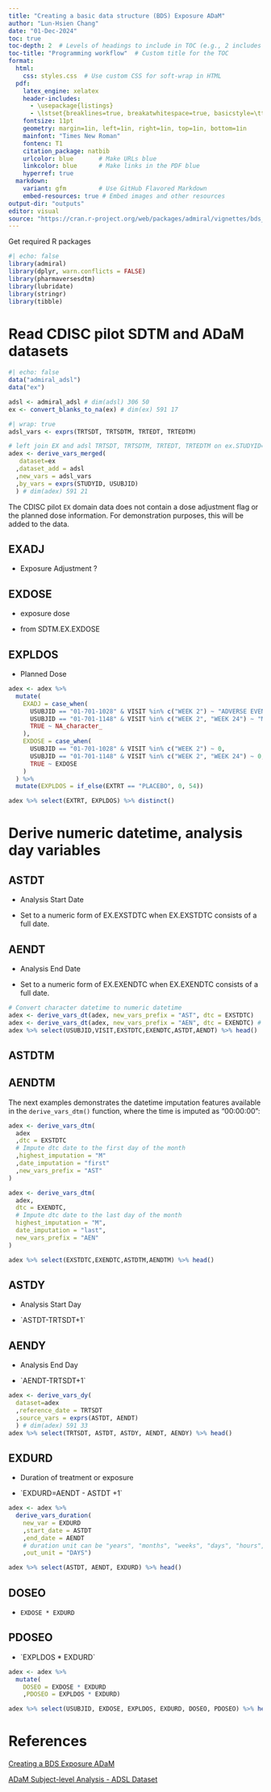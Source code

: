 ```yaml
---
title: "Creating a basic data structure (BDS) Exposure ADaM"
author: "Lun-Hsien Chang"
date: "01-Dec-2024"
toc: true
toc-depth: 2  # Levels of headings to include in TOC (e.g., 2 includes H1 and H2)
toc-title: "Programming workflow"  # Custom title for the TOC
format:
  html:
    css: styles.css  # Use custom CSS for soft-wrap in HTML
  pdf: 
    latex_engine: xelatex
    header-includes:
      - \usepackage{listings}
      - \lstset{breaklines=true, breakatwhitespace=true, basicstyle=\ttfamily\small, columns=fullflexible}
    fontsize: 11pt
    geometry: margin=1in, left=1in, right=1in, top=1in, bottom=1in
    mainfont: "Times New Roman"
    fontenc: T1
    citation_package: natbib
    urlcolor: blue       # Make URLs blue
    linkcolor: blue      # Make links in the PDF blue
    hyperref: true
  markdown:
    variant: gfm         # Use GitHub Flavored Markdown
    embed-resources: true # Embed images and other resources
output-dir: "outputs"
editor: visual
source: "https://cran.r-project.org/web/packages/admiral/vignettes/bds_exposure.html"
---
```


Get required R packages

```r
#| echo: false
library(admiral)
library(dplyr, warn.conflicts = FALSE)
library(pharmaversesdtm)
library(lubridate)
library(stringr)
library(tibble)
```

# Read CDISC pilot SDTM and ADaM datasets

```r
#| echo: false
data("admiral_adsl")
data("ex")

adsl <- admiral_adsl # dim(adsl) 306 50
ex <- convert_blanks_to_na(ex) # dim(ex) 591 17
```

```r
#| wrap: true
adsl_vars <- exprs(TRTSDT, TRTSDTM, TRTEDT, TRTEDTM)

# left join EX and adsl TRTSDT, TRTSDTM, TRTEDT, TRTEDTM on ex.STUDYID=adslSTUDYID and ex.USUBJID=adsl.USUBJID
adex <- derive_vars_merged(
   dataset=ex
  ,dataset_add = adsl
  ,new_vars = adsl_vars
  ,by_vars = exprs(STUDYID, USUBJID)
  ) # dim(adex) 591 21
```

The CDISC pilot `EX` domain data does not contain a dose adjustment flag or the planned dose information. For demonstration purposes, this will be added to the data.

## EXADJ

-   Exposure Adjustment ?

## EXDOSE

-   exposure dose

-   from SDTM.EX.EXDOSE

## EXPLDOS

-   Planned Dose

```r
adex <- adex %>%
  mutate(
    EXADJ = case_when(
      USUBJID == "01-701-1028" & VISIT %in% c("WEEK 2") ~ "ADVERSE EVENT",
      USUBJID == "01-701-1148" & VISIT %in% c("WEEK 2", "WEEK 24") ~ "MEDICATION ERROR",
      TRUE ~ NA_character_
    ),
    EXDOSE = case_when(
      USUBJID == "01-701-1028" & VISIT %in% c("WEEK 2") ~ 0,
      USUBJID == "01-701-1148" & VISIT %in% c("WEEK 2", "WEEK 24") ~ 0,
      TRUE ~ EXDOSE
    )
  ) %>%
  mutate(EXPLDOS = if_else(EXTRT == "PLACEBO", 0, 54))

adex %>% select(EXTRT, EXPLDOS) %>% distinct()
```

# Derive numeric datetime, analysis day variables

## ASTDT

-   Analysis Start Date

-   Set to a numeric form of EX.EXSTDTC when EX.EXSTDTC consists of a full date.

## AENDT

-   Analysis End Date

-   Set to a numeric form of EX.EXENDTC when EX.EXENDTC consists of a full date.

```r
# Convert character datetime to numeric datetime
adex <- derive_vars_dt(adex, new_vars_prefix = "AST", dtc = EXSTDTC)
adex <- derive_vars_dt(adex, new_vars_prefix = "AEN", dtc = EXENDTC) # dim(adex) 591 25
adex %>% select(USUBJID,VISIT,EXSTDTC,EXENDTC,ASTDT,AENDT) %>% head()
```

## ASTDTM

## AENDTM

The next examples demonstrates the datetime imputation features available in the `derive_vars_dtm()` function, where the time is imputed as “00:00:00”:

```r
adex <- derive_vars_dtm(
  adex
  ,dtc = EXSTDTC
  # Impute dtc date to the first day of the month
  ,highest_imputation = "M"
  ,date_imputation = "first"
  ,new_vars_prefix = "AST"
)

adex <- derive_vars_dtm(
  adex,
  dtc = EXENDTC,
  # Impute dtc date to the last day of the month
  highest_imputation = "M",
  date_imputation = "last",
  new_vars_prefix = "AEN"
)

adex %>% select(EXSTDTC,EXENDTC,ASTDTM,AENDTM) %>% head()
```

## ASTDY

-   Analysis Start Day

-   \`ASTDT-TRTSDT+1\`

## AENDY

-   Analysis End Day

-   \`AENDT-TRTSDT+1\`

```r
adex <- derive_vars_dy(
  dataset=adex
  ,reference_date = TRTSDT
  ,source_vars = exprs(ASTDT, AENDT)
  ) # dim(adex) 591 33
adex %>% select(TRTSDT, ASTDT, ASTDY, AENDT, AENDY) %>% head()
```

## EXDURD

-   Duration of treatment or exposure

-   \`EXDURD=AENDT - ASTDT +1\`

```r
adex <- adex %>%
  derive_vars_duration(
    new_var = EXDURD
    ,start_date = ASTDT
    ,end_date = AENDT 
    # duration unit can be "years", "months", "weeks", "days", "hours", "minutes", "seconds"
    ,out_unit = "DAYS")

adex %>% select(ASTDT, AENDT, EXDURD) %>% head()
```

## DOSEO

-   `EXDOSE * EXDURD`

## PDOSEO

-   \`EXPLDOS \* EXDURD\`

```r
adex <- adex %>%
  mutate(
    DOSEO = EXDOSE * EXDURD
    ,PDOSEO = EXPLDOS * EXDURD)

adex %>% select(USUBJID, EXDOSE, EXPLDOS, EXDURD, DOSEO, PDOSEO) %>% head()
```

# References

[Creating a BDS Exposure ADaM](https://cran.r-project.org/web/packages/admiral/vignettes/bds_exposure.html)

[ADaM Subject-level Analysis - ADSL Dataset](https://www.cdisc.org/kb/examples/adam-subject-level-analysis-adsl-dataset-80283806)
